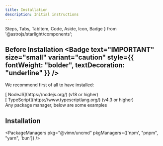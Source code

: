 ```yaml
---
title: Installation
description: Initial instructions
---
```


  Steps, Tabs, TabItem, Code, Aside, Icon, Badge
} from '@astrojs/starlight/components';

## Before Installation <Badge text="IMPORTANT" size="small" variant="caution" style={{ fontWeight: "bolder", textDecoration: "underline" }} />
We recommend first of all to have installed:
<div class="div-before-installation">
  <Icon name="right-caret" label=">" class="display-inline" />[<Icon name="node" class="display-inline" /> NodeJS](https://nodejs.org/) (v18 or higher)
</div>
<div class="div-before-installation">
  <Icon name="right-caret" label=">" class="display-inline" />[<Icon name="seti:typescript" class="display-inline" /> TypeScript](https://www.typescriptlang.org/) (v4.3 or higher) <Badge variant="tip" text="OPTIONAL USE"/>
</div>
<div class="div-before-installation">
  <Icon name="right-caret" label=">" class="display-inline" /> Any package manager, below are some examples
</div>

## Installation
<PackageManagers pkg="@vimn/uncmd" pkgManagers={['npm', "pnpm", "yarn", 'bun']} />
